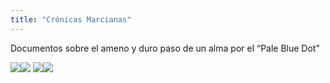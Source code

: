 ```yaml
---
title: "Crónicas Marcianas"
---
```


Documentos sobre el ameno y duro paso de un alma por el "Pale Blue Dot"

![](locomotorasocial.JPG)![](islas.jpg)
![](casaenlaisla.JPG)![](yosemitee.JPG)